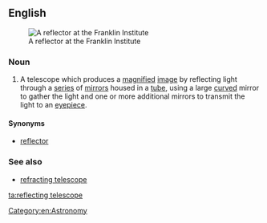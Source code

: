 ==English==
{{wikipedia}}
[[File:Franklin reflector 24.jpg|thumb|A reflector at the Franklin Institute]]
===Noun===
{{en-noun|sg=[[reflecting]] [[telescope]]}}

# A telescope which produces a [[magnify|magnified]] [[image]] by reflecting light through a [[series]] of [[mirror]]s housed in a [[tube]], using a large [[curved]] mirror to gather the light and one or more additional mirrors to transmit the light to an [[eyepiece]].

====Synonyms====
* [[reflector]]

===See also===
*[[refracting telescope]]

[[Category:en:Astronomy]]

[[ta:reflecting telescope]]